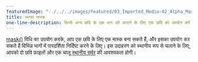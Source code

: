 ---
featuredImage: "../../../images/featured/03_Imported_Media-02_Alpha_Mask-thumbnail.png"
title: अल्फा मास्क
one-line-description: किसी अन्य छवि के एक भाग को काटने के लिए एक छवि का उपयोग करें
---

<a href='https://p5js.org/reference/#/p5/mask' target='_blank'>mask()</a> विधि का उपयोग करके, आप एक छवि के लिए एक मास्क बना सकते हैं, और इसका उपयोग कर सकते हैं विभिन्न भागों में पारदर्शिता निर्दिष्ट करने के लिए। इस उदाहरण को स्थानीय रूप से चलाने के लिए, आपको दो छवि फ़ाइलों और एक चालू <a href="https://github.com/processing/p5.js/wiki/Local-server">स्थानीय सर्वर</a> की आवश्यकता होगी।
